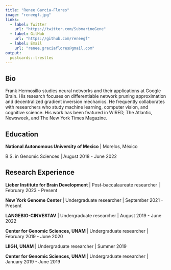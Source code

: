 ```yaml
---
title: "Renee Garcia-Flores"
image: "reneegf.jpg"
links:
  - label: Twitter
    url: "https://twitter.com/SubmarineGene"
  - label: GitHub
    url: "https://github.com/reneegf"
  - label: Email
    url: "renee.graciaflores@gmail.com"
output:
  postcards::trestles
---
```

 
## Bio

Frank Hermosillo studies neural networks and their applications at Google 
Brain. His research focuses on differentiable network pruning approximation and 
decentralized gradient inversion mechanics. He frequently collaborates with 
researchers who study machine learning, computer vision, and cognitive science.
His work has been featured in WIRED, The Atlantic, Newsweek, and The New York 
Times Magazine.

## Education

**National Autonomous University of Mexico** | Morelos, México

B.S. in Genomic Sciences | August 2018 - June 2022

## Research Experience

**Lieber Institute for Brain Development** | Post-baccalaureate researcher | February 2023 - Present

**New York Genome Center** | Undergraduate researcher | September 2021 - Present

**LANGEBIO-CINVESTAV** | Undergraduate researcher | August 2019 - June 2022

**Center for Genomic Sciences, UNAM** | Undergraduate researcher | February 2019 - June 2020

**LIIGH, UNAM** | Undergraduate researcher | Summer 2019

**Center for Genomic Sciences, UNAM** | Undergraduate researcher | January 2019 - June 2019
